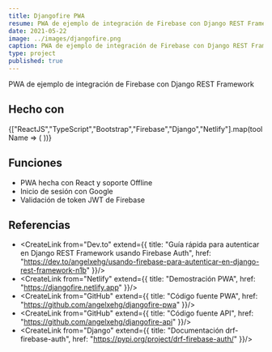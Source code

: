 ```yaml
---
title: Djangofire PWA
resume: PWA de ejemplo de integración de Firebase con Django REST Framework
date: 2021-05-22
image: ../images/djangofire.png
caption: PWA de ejemplo de integración de Firebase con Django REST Framework
type: project
published: true
---
```


PWA de ejemplo de integración de Firebase con Django REST Framework

## Hecho con 

<div className="mb-2">
  {["ReactJS","TypeScript","Bootstrap","Firebase","Django","Netlify"].map(toolName => (
    <span
      key={toolName}
      className="badge rounded-pill bg-dark text-light mt-1 me-1"
    >
      <CreateLink from={toolName} />
    </span>
  ))}
</div>

## Funciones

- PWA hecha con React y soporte Offline
- Inicio de sesión con Google
- Validación de token JWT de Firebase

## Referencias

- <CreateLink from="Dev.to" extend={{
  title: "Guía rápida para autenticar en Django REST Framework usando Firebase Auth",
  href: "https://dev.to/angelxehg/usando-firebase-para-autenticar-en-django-rest-framework-n1b"
}}/>
- <CreateLink from="Netlify" extend={{
  title: "Demostración PWA",
  href: "https://djangofire.netlify.app"
}}/>
- <CreateLink from="GitHub" extend={{
  title: "Código fuente PWA",
  href: "https://github.com/angelxehg/djangofire-pwa"
}}/>
- <CreateLink from="GitHub" extend={{
  title: "Código fuente API",
  href: "https://github.com/angelxehg/djangofire-api"
}}/>
- <CreateLink from="Django" extend={{
  title: "Documentación drf-firebase-auth",
  href: "https://pypi.org/project/drf-firebase-auth/"
}}/>
